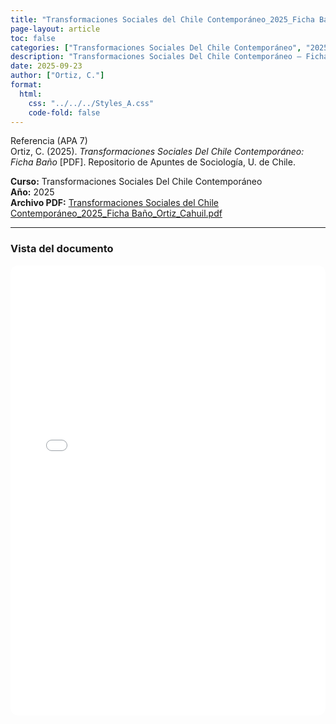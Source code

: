 ```yaml
---
title: "Transformaciones Sociales del Chile Contemporáneo_2025_Ficha Baño_Ortiz_Cahuil.pdf"
page-layout: article
toc: false
categories: ["Transformaciones Sociales Del Chile Contemporáneo", "2025"]
description: "Transformaciones Sociales Del Chile Contemporáneo — Ficha Baño. PDF aportado por Ortiz Cahuil."
date: 2025-09-23
author: ["Ortiz, C."]
format:
  html:
    css: "../../../Styles_A.css"
    code-fold: false
---
```


::: {.page-surface}

~~~{=html}
<div class="box-apa">
  <div class="box-apa-head">
    <span class="box-apa-kicker">Referencia (APA 7)</span>
  </div>
  <div class="box-apa-body">
    Ortiz, C. (2025). <em>Transformaciones Sociales Del Chile Contemporáneo: Ficha Baño</em> [PDF]. Repositorio de Apuntes de Sociología, U. de Chile.
  </div>
</div>
~~~

**Curso:** Transformaciones Sociales Del Chile Contemporáneo  
**Año:** 2025  
**Archivo PDF:** [Transformaciones Sociales del Chile Contemporáneo_2025_Ficha Baño_Ortiz_Cahuil.pdf](/resources/apuntes_Listos/Transformaciones%20Sociales%20del%20Chile%20Contempor%C3%A1neo_2025_Ficha%20Ba%C3%B1o_Ortiz_Cahuil.pdf)

---

### Vista del documento

<iframe src="/resources/apuntes_Listos/Transformaciones%20Sociales%20del%20Chile%20Contempor%C3%A1neo_2025_Ficha%20Ba%C3%B1o_Ortiz_Cahuil.pdf" width="100%" height="720" style="border:1px solid var(--borde); border-radius:12px;"></iframe>

:::
